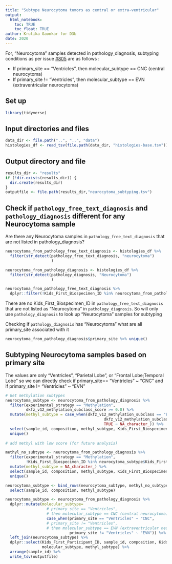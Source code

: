 ```yaml
---
title: "Subtype Neurocytoma tumors as central or extra-ventricular"
output: 
  html_notebook:
    toc: TRUE
    toc_float: TRUE
author: Krutika Gaonkar for D3b
date: 2020
---
```


For, "Neurocytoma" samples detected in pathology_diagnosis, subtyping conditions as per issue [#805](https://github.com/AlexsLemonade/OpenPBTA-analysis/issues/805) are as follows :

 - If primary_site == "Ventricles", then molecular_subtype == CNC (central neurocytoma) 
 - If primary_site != "Ventricles", then molecular_subtype == EVN (extraventricular neurocytoma)

## Set up 

```r
library(tidyverse)
```

## Input directories and files

```r
data_dir <- file.path("..", "..", "data")
histologies_df <- read_tsv(file.path(data_dir, "histologies-base.tsv"))

```

## Output directory and file

```r
results_dir <- "results"
if (!dir.exists(results_dir)) {
  dir.create(results_dir)
}
outputfile <- file.path(results_dir,"neurocytoma_subtyping.tsv")
```


## Check if `pathology_free_text_diagnosis` and `pathology_diagnosis` different for any Neurocytoma sample

Are there any Neurocytoma samples in `pathology_free_text_diagnosis` that are not listed in pathology_diagnosis?

```r

neurocytoma_from_pathology_free_text_diagnosis <- histologies_df %>%
  filter(str_detect(pathology_free_text_diagnosis, "neurocytoma")
                    ) 

neurocytoma_from_pathology_diagnosis <- histologies_df %>%
  filter(str_detect(pathology_diagnosis, "Neurocytoma")
                    ) 

neurocytoma_from_pathology_free_text_diagnosis %>%
  dplyr::filter(!Kids_First_Biospecimen_ID %in% neurocytoma_from_pathology_diagnosis$Kids_First_Biospecimen_ID )

```
There are no Kids_First_Biospecimen_ID in `pathology_free_text_diagnosis` that are not listed as "Neurocytoma" in  `pathology_diagnosis`. So will only use  `pathology_diagnosis` to look up "Neurocytoma" samples for subtyping


Checking if `pathology_diagnosis` has "Neurocytoma" what are all primary_site associated with it
```r
neurocytoma_from_pathology_diagnosis$primary_site %>% unique()
```


## Subtyping Neurocytoma samples based on primary site 

The values are only "Ventricles", "Parietal Lobe", or "Frontal Lobe;Temporal Lobe" so we can directly check if primary_site== "Ventricles" ~ "CNC" and if primary_site != "Ventricles" ~ "EVN"

```r
# Get methylation subtypes
neurocytoma_subtype <- neurocytoma_from_pathology_diagnosis %>% 
  filter(experimental_strategy == "Methylation", 
         dkfz_v12_methylation_subclass_score >= 0.8) %>%
  mutate(methyl_subtype = case_when(dkfz_v12_methylation_subclass == "EVNCYT" ~ "EVN",
                                           dkfz_v12_methylation_subclass == "CN" ~ "CNC",
                                           TRUE ~ NA_character_)) %>%
  select(sample_id, composition, methyl_subtype, Kids_First_Biospecimen_ID) %>%
  unique()
  
# add methyl with low score (for future analysis)

methyl_no_subtype <- neurocytoma_from_pathology_diagnosis %>% 
  filter(experimental_strategy == "Methylation", 
         !Kids_First_Biospecimen_ID %in% neurocytoma_subtype$Kids_First_Biospecimen_ID) %>% 
  mutate(methyl_subtype = NA_character_) %>%
  select(sample_id, composition, methyl_subtype, Kids_First_Biospecimen_ID) %>%
  unique()

neurocytoma_subtype <- bind_rows(neurocytoma_subtype, methyl_no_subtype) %>% 
  select(sample_id, composition, methyl_subtype)

neurocytoma_subtype <- neurocytoma_from_pathology_diagnosis %>% 
  dplyr::mutate(molecular_subtype= 
                  # primary_site == "Ventricles", 
                  # then molecular_subtype == CNC (central neurocytoma) 
                  case_when(primary_site == "Ventricles" ~ "CNC",
                  # primary_site != "Ventricles", 
                  # then molecular_subtype == EVN (extraventricular neurocytoma)       
                            primary_site != "Ventricles" ~ "EVN")) %>%
  left_join(neurocytoma_subtype) %>%
  dplyr::select(Kids_First_Participant_ID, sample_id, composition, Kids_First_Biospecimen_ID,
                molecular_subtype, methyl_subtype) %>%
  arrange(sample_id) %>%
  write_tsv(outputfile)

```
